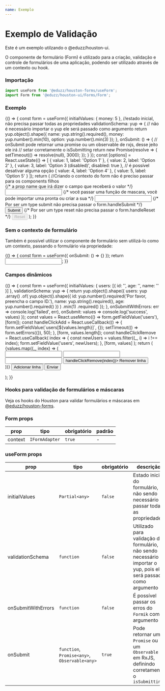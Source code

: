 ```yaml
---
name: Exemplo
---
```




# Exemplo de Validação

Este é um exemplo utilzando o @eduzz/houston-ui.

O componente de formulário (Form) é utilizado para a criação, validação e controle de formulários de uma aplicação,
podendo ser utilizado através de um contexto ou hook.

### Importação

```js
import useForm from '@eduzz/houston-forms/useForm';
import Form from '@eduzz/houston-ui/Forms/Form';
```

### Exemplo

<Playground>
  {() => {
    const form = useForm({
      initialValues: { money: 5 }, //estado inicial, não precisa passar todas as propriedades
      validationSchema: yup => {
        // não é necessário importar o yup ele será passado como argumento
        return yup.object().shape({
          name: yup.string().required(),
          money: yup.number().min(10),
          option: yup.number().min(3)
        });
      },
      onSubmit: () => {
        // onSubmit pode retornar uma promise ou um observable de rxjs, desse jeito ele irá
        // setar corretamente o isSubmitting
        return new Promise(resolve => {
          setTimeout(() => resolve(null), 3000);
        });
      }
    });
    const [options] = React.useState(() => [
      { value: 1, label: 'Option 1' },
      { value: 2, label: 'Option 2' },
      { value: 3, label: 'Option 3 (disabled)', disabled: true }, // é possível desativar alguma opção
      { value: 4, label: 'Option 4' },
      { value: 5, label: 'Option 5' }
    ]);
    return (
      //Criando o contexto do form não é preciso passar para os components filhos
      <Form context={form}>
        {/* a prop name que irá dizer o campo que receberá o valor */}
        <Input label='Name' name='name' />
        {/* você passar uma função de mascara, você pode importar uma pronta ou criar a sua */}
        <Input label='Money' name='money' mask={moneyMask} />
        <SelectField label='Options' name='option' options={options} />
        {/* Por ser um type submit não precisa passar o form.handleSubmit */}
        <Button type='submit' loading={form.isSubmitting}>
          Submit
        </Button>
        {/* Por ser um type reset não precisa passar o form.handleReset */}
        <Button variant='text' type='reset' disabled={form.isSubmitting}>
          Reset
        </Button>
      </Form>
    );
  }}
</Playground>

### Sem o contexto de formulário

Também é possível utilizar o componente de formulário sem utilizá-lo como um contexto,
passando o formulário via propriedade:

<Playground>
  {() => {
    const form = useForm({
      onSubmit: () => {}
    });
    return <Input label='Name' name='name' form={form} />;
  }}
</Playground>

### Campos dinâmicos

<Playground>
  {() => {
    const form = useForm({
      initialValues: {
        users: [{ id: '', age: '', name: '' }]
      },
      validationSchema: yup => {
        return yup.object().shape({
          users: yup
            .array()
            .of(
              yup.object().shape({
                id: yup.number().required('Por favor, preencha o campo ID.'),
                name: yup.string().required(),
                age: yup.number().required()
              })
            )
            .min(1)
            .required()
        });
      },
      onSubmitWithErrors: err => console.log('failed', err),
      onSubmit: values => console.log('success', values)
    });
    const values = React.useMemo(() => form.getFieldValue('users'), [form]);
    const handleClickAdd = React.useCallback(() => {
      form.setFieldValue(`users[${values.length}]`, {});
      setTimeout(() => form.setErrors({}), 50);
    }, [form, values.length]);
    const handleClickRemove = React.useCallback(
      index => {
        const newUsers = values.filter((_, i) => i !== index);
        form.setFieldValue('users', newUsers);
      },
      [form, values]
    );
    return (
      <Form context={form}>
        {values.map((_, index) => (
          <div style={{ borderBottom: '1px solid #ccc', paddingBottom: 10, marginBottom: 20 }} key={index}>
            <Input name={`users.${index}.id`} label='ID' />
            <Input name={`users.${index}.name`} label='Nome' />
            <Input name={`users.${index}.age`} label='Idade' />
            <Button variant='text' onClick={() => handleClickRemove(index)}>
              Remover linha
            </Button>
          </div>
        ))}
        <Button variant='text' onClick={handleClickAdd}>
          Adicionar linha
        </Button>
        <Button type='submit'>Enviar</Button>
      </Form>
    );
  }}
</Playground>

### Hooks para validação de formulários e máscaras

Veja os hooks do Houston para validar formulários e máscaras em [@eduzz/houston-forms](https://github.com/eduzz/houston/tree/master/src/pages/forms).

### Form props

| prop    | tipo           | obrigatório | padrão |
| ------- | -------------- | ----------- | ------ |
| context | `IFormAdapter` | `true`      | -      |

### useForm props

| prop               | tipo                                          | obrigatório | descrição                                                                                                         |
| ------------------ | --------------------------------------------- | ----------- | ----------------------------------------------------------------------------------------------------------------- |
| initialValues      | `Partial<any>`                                | `false`     | Estado inicial do formulário, não sendo necessário passar todas as propriedades                                   |
| validationSchema   | `function`                                    | `false`     | Utilizado para validação do formulário, não sendo necessário importar o yup, pois ele será passado como argumento |
| onSubmitWithErrors | `function`                                    | `false`     | É possível passar os erros do `Formik` como argumento                                                             |
| onSubmit           | `function`, `Promise<any>`, `Observable<any>` | `true`      | Pode retornar uma `Promise` ou um `Observable` em RxJS, definindo corretamente o `isSubmitting`                   |
